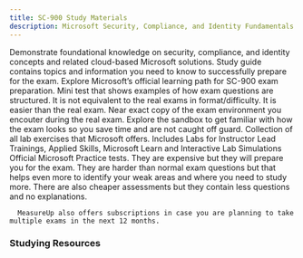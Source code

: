 ```yaml
---
title: SC-900 Study Materials
description: Microsoft Security, Compliance, and Identity Fundamentals
---
```


<LinkCard title="Explore additional resources below!" href="#studying-resources" />

<Card title="Get Started" icon="star"> 
  <LinkCard title="Exam SC-900: Security, Compliance, and Identity Fundamentals" href="https://learn.microsoft.com/en-us/credentials/certifications/security-compliance-and-identity-fundamentals?WT.mc_id=studentamb_165290" target="_blank"/>
      Demonstrate foundational knowledge on security, compliance, and identity concepts and related cloud-based Microsoft solutions.
  <LinkCard title="SC-900 Study Guide" href="https://learn.microsoft.com/credentials/certifications/resources/study-guides/sc-900?WT.mc_id=studentamb_165290" target="_blank"/>
      Study guide contains topics and information you need to know to successfully prepare for the exam. 
  <LinkCard title="Microsoft Learn" href="https://learn.microsoft.com/training/courses/sc-900t00/?WT.mc_id=studentamb_165290" target="_blank"/>
Explore Microsoft’s official learning path for SC-900 exam preparation.
  <LinkCard title="Practice Assessment" href="https://learn.microsoft.com/en-us/credentials/certifications/security-compliance-and-identity-fundamentals/practice/assessment?assessment-type=practice&assessmentId=11&practice-assessment-type=certification&WT.mc_id=studentamb_165290" target="_blank"/>
      Mini test that shows examples of how exam questions are structured. It is not equivalent to the real exams in format/difficulty. It is easier than the real exam.
  <LinkCard title="Exam Sandbox" href="https://aka.ms/examdemo" target="_blank"/>
      Near exact copy of the exam environment you encouter during the real exam. Explore the sandbox to get familiar with how the exam looks so you save time and are not caught off guard. 
  <LinkCard title="Exam Labs" href="https://aka.ms/sc900labs" target="_blank"/>
      Collection of all lab exercises that Microsoft offers. Includes Labs for Instructor Lead Trainings, Applied Skills, Microsoft Learn and Interactive Lab Simulations
</Card>

<Card title="MeasureUp Practice Tests" icon="open-book"> 
<CardGrid>
  <LinkCard title="MeasureUp Assessment" href="https://www.measureup.com/assessment-sc-900-microsoft-security-compliance-and-identity-fundamentals.html#u44" target="_blank"/>
  <LinkCard title="MeasureUp Practice Test" href="https://www.measureup.com/microsoft-practice-test-sc-900-microsoft-security-compliance-and-identity-fundamentals.html#u44" target="_blank"/>
</CardGrid>
  <LinkCard title="MeasureUp Subscriptions" href="https://www.measureup.com/subscription-plans-for-individuals#u44" target="_blank"/>
      Official Microsoft Practice tests. They are expensive but they will prepare you for the exam. They are harder than normal exam questions but that helps 
      even more to identify your weak areas and where you need to study more. There are also cheaper assessments but they contain less questions and no explanations.

      MeasureUp also offers subscriptions in case you are planning to take multiple exams in the next 12 months. 
</Card>

### Studying Resources

<Tabs>

  <TabItem label="Text">
  <CardGrid>
    <LinkCard title="Microsoft Learn" href="https://learn.microsoft.com/training/courses/sc-900t00/?WT.mc_id=studentamb_165290" target="_blank"/>
  </CardGrid>
  </TabItem>

  <TabItem label="Videos">
  <CardGrid>
    <LinkCard title="On Demand Instructor-led Training Series" href="https://learn.microsoft.com/en-us/shows/on-demand-instructor-led-training-series/?terms=SC-900&WT.mc_id=studentamb_165290" target="_blank"/>
    <LinkCard title="A Guide To Cloud SC-900 Course" href="https://www.youtube.com/watch?v=UHeZnZpmtJM&list=PLhLKc18P9YOCAt0hPdnPavwr9V4ADItcq" target="_blank"/>
    <LinkCard title="John Savill SC-900 Study Cram V2" href="https://www.youtube.com/watch?v=-FJqb60wPSY" target="_blank"/>
    <LinkCard title="Inside Cloud and Security Cram" href="https://www.youtube.com/watch?v=rDxtTM7cOPI" target="_blank"/>
    <LinkCard title="Microsoft Virtual Training Day - Security, Compliance, and Identity Fundamentals" href="https://events.microsoft.com/en-us/microsoft365?language=English&clientTimeZone=1&scenario=Microsoft%20Security%20Virtual%20Training%20Day:%20Security,%20Compliance,%20and%20Identity%20Fundamentals" target="_blank"/>
  </CardGrid>
  </TabItem>

  <TabItem label="Tests">
  <CardGrid>
    <LinkCard title="Microsoft Learn Practice Assessment" href="https://learn.microsoft.com/en-us/certifications/exams/sc-900/practice/assessment?assessmentId=11&assessment-type=practice&WT.mc_id=studentamb_165290" target="_blank"/>
    <LinkCard title="MeasureUp Practice Test" href="https://www.measureup.com/microsoft-practice-test-sc-900-microsoft-security-compliance-and-identity-fundamentals.html#u44" target="_blank"/>
    <LinkCard title="MeasureUp Assessment" href="https://www.measureup.com/assessment-sc-900-microsoft-security-compliance-and-identity-fundamentals.html#u44" target="_blank"/>
  </CardGrid>
  </TabItem>

  <TabItem label="Paid">
  <CardGrid>
    <LinkCard title="Microsoft's Official Coursera Course" href="https://www.coursera.org/professional-certificates/microsoft-cybersecurity-analyst" target="_blank"/>
</CardGrid>
  </TabItem>

  <TabItem label="Misc">
  <CardGrid>
    <LinkCard title="Microsoft 365 E5 Developer Tenant" href="https://developer.microsoft.com/en-us/microsoft-365/dev-program" target="_blank"/> 
  </CardGrid>
  </TabItem>
  </Tabs>
